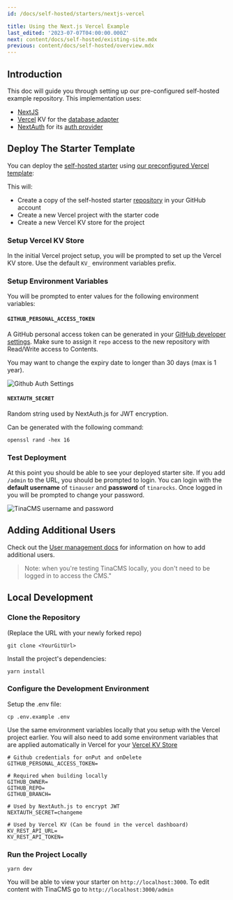```yaml
---
id: /docs/self-hosted/starters/nextjs-vercel

title: Using the Next.js Vercel Example
last_edited: '2023-07-07T04:00:00.000Z'
next: content/docs/self-hosted/existing-site.mdx
previous: content/docs/self-hosted/overview.mdx
---
```


## Introduction

This doc will guide you through setting up our pre-configured self-hosted example repository. This implementation uses:

- [NextJS](https://nextjs.org/)
- [Vercel](/docs/reference/self-hosted/database-adapter/vercel-kv) KV for the [database adapter](/docs/reference/self-hosted/database-adapter/overview)
- [NextAuth](/docs/reference/self-hosted/auth-provider/authjs) for its [auth provider](/docs/reference/self-hosted/auth-provider/overview)

## Deploy The Starter Template

<Youtube embedSrc="https://www.youtube.com/embed/DAJpnjkLBbM" />

You can deploy the [self-hosted starter](https://github.com/tinacms/tina-self-hosted-demo) using [our preconfigured Vercel template](https://vercel.com/new/clone?repository-url=https%3A%2F%2Fgithub.com%2Ftinacms%2Ftina-self-hosted-demo%2Ftree%2Fmain&env=GITHUB_PERSONAL_ACCESS_TOKEN,NEXTAUTH_SECRET&envDescription=NEXTAUTH_SECRET%20can%20be%20generated%20with%3A%20%60openssl%20rand%20-hex%2016%60%20and%20the%20github%20token%20can%20be%20created%20here%3A%20https%3A%2F%2Fgithub.com%2Fsettings%2Fpersonal-access-tokens%2Fnew&stores=%5B%7B%22type%22%3A%22kv%22%7D%5D):

This will:

- Create a copy of the self-hosted starter [repository](https://github.com/tinacms/tina-self-hosted-demo) in your GitHub account
- Create a new Vercel project with the starter code
- Create a new Vercel KV store for the project

### Setup Vercel KV Store

In the initial Vercel project setup, you will be prompted to set up the Vercel KV store. Use the default `KV_` environment variables prefix.

### Setup Environment Variables

You will be prompted to enter values for the following environment variables:

#### `GITHUB_PERSONAL_ACCESS_TOKEN`

A GitHub personal access token can be generated in your [GitHub developer settings](https://github.com/settings/personal-access-tokens/new). Make sure to assign it `repo` access to the new repository with Read/Write access to Contents.

You may want to change the expiry date to longer than 30 days (max is 1 year).

![Github Auth Settings](/img/docs/self-hosted/personal-access-token.png)

#### `NEXTAUTH_SECRET`

Random string used by NextAuth.js for JWT encryption.

Can be generated with the following command:

```shell
openssl rand -hex 16
```

### Test Deployment

At this point you should be able to see your deployed starter site. If you add `/admin` to the URL, you should be prompted to login. You can login with the **default username** of `tinauser` and **password** of `tinarocks`. Once logged in you will be prompted to change your password.

![TinaCMS username and password](/img/docs/self-hosted/tina-login-screen2.png)

## Adding Additional Users

Check out the [User management docs](/docs/self-hosted/user-management/) for information on how to add additional users.

> Note: when you're testing TinaCMS locally, you don't need to be logged in to access the CMS."

## Local Development

### Clone the Repository

(Replace the URL with your newly forked repo)

```shell
git clone <YourGitUrl>
```

Install the project's dependencies:

```shell
yarn install
```

### Configure the Development Environment

Setup the .env file:

```shell
cp .env.example .env
```

Use the same environment variables locally that you setup with the Vercel project earlier.
You will also need to add some environment variables that are applied automatically in Vercel for your [Vercel KV Store](https://vercel.com/dashboard/stores)

```env
# Github credentials for onPut and onDelete
GITHUB_PERSONAL_ACCESS_TOKEN=

# Required when building locally
GITHUB_OWNER=
GITHUB_REPO=
GITHUB_BRANCH=

# Used by NextAuth.js to encrypt JWT
NEXTAUTH_SECRET=changeme

# Used by Vercel KV (Can be found in the vercel dashboard)
KV_REST_API_URL=
KV_REST_API_TOKEN=
```

### Run the Project Locally

```shell
yarn dev
```

You will be able to view your starter on `http://localhost:3000`. To edit content with TinaCMS go to `http://localhost:3000/admin`
